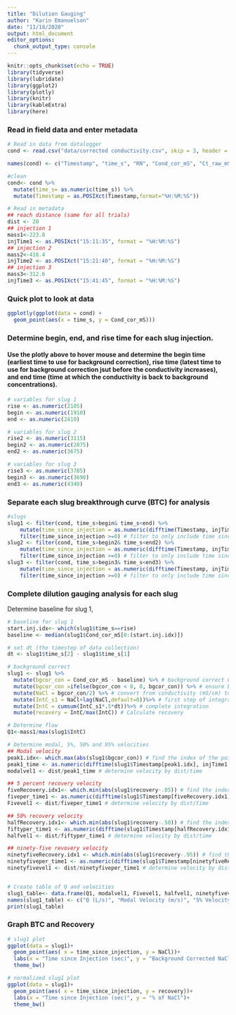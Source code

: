 ---
title: "Dilution Gauging"
author: "Karin Emanuelson"
date: "11/18/2020"
output: html_document
editor_options: 
  chunk_output_type: console
---

```{r setup, include=FALSE}
knitr::opts_chunk$set(echo = TRUE)
library(tidyverse)
library(lubridate)
library(ggplot2)
library(plotly)
library(knitr)
library(kableExtra)
library(here)
```

### Read in field data and enter metadata
```{r}
# Read in data from datalogger
cond <- read.csv("data/corrected conductivity.csv", skip = 3, header = T)[ ,1:6]

names(cond) <- c("Timestamp", "time_s", "RN", "Cond_cor_mS", "Ct_raw_mS", "Temp_C")

#clean
cond<- cond %>% 
  mutate(time_s= as.numeric(time_s)) %>% 
  mutate(Timestamp = as.POSIXct(Timestamp,format="%H:%M:%S"))

# Read in metadata
## reach distance (same for all trials)
dist <- 20
## injection 1
mass1<-223.8
injTime1 <- as.POSIXct("15:11:35", format = "%H:%M:%S")
## injection 2
mass2<-418.4
injTime2 <- as.POSIXct("15:21:40", format = "%H:%M:%S")
## injection 3
mass3<-312.6
injTime3 <- as.POSIXct("15:41:45", format = "%H:%M:%S")
```

### Quick plot to look at data
```{r}
ggplotly(ggplot(data = cond) +
  geom_point(aes(x = time_s, y = Cond_cor_mS)))
```

### Determine begin, end, and rise time for each slug injection.
#### Use the plotly above to hover mouse and determine the begin time (earliest time to use for background correction), rise time (latest time to use for background correction jsut before the conductivity increases), and end time (time at which the conductivity is back to background concentrations).
```{r}
# variables for slug 1
rise <- as.numeric(2105)
begin <- as.numeric(1910)
end <- as.numeric(2410)

# variables for slug 2
rise2 <- as.numeric(3115)
begin2 <- as.numeric(2875)
end2 <- as.numeric(3675)

# variables for slug 3
rise3 <- as.numeric(3785)
begin3 <- as.numeric(3690)
end3 <- as.numeric(4340)
```

### Separate each slug breakthrough curve (BTC) for analysis 
```{r}
#slugs
slug1 <- filter(cond, time_s>begin& time_s<end) %>% 
    mutate(time_since_injection = as.numeric(difftime(Timestamp, injTime1, units='secs'))) %>% # Create time since injection column
    filter(time_since_injection >=0) # filter to only include time since injection
slug2 <- filter(cond, time_s>begin2& time_s<end2) %>% 
    mutate(time_since_injection = as.numeric(difftime(Timestamp, injTime2, units='secs'))) %>% # Create time since injection column
    filter(time_since_injection >=0) # filter to only include time since injection
slug3 <- filter(cond, time_s>begin3& time_s<end3) %>% 
    mutate(time_since_injection = as.numeric(difftime(Timestamp, injTime3, units='secs'))) %>% # Create time since injection column
    filter(time_since_injection >=0) # filter to only include time since injection
```

### Complete dilution gauging analysis for each slug
Determine baseline for slug 1, 
```{r}
# baseline for slug 1
start.inj.idx<- which(slug1$time_s==rise)
baseline <- median(slug1$Cond_cor_mS[0:(start.inj.idx)])

# set dt (the timestep of data collection)
dt <- slug1$time_s[2] - slug1$time_s[1]

# background correct
slug1 <- slug1 %>%
  mutate(bgcor_con = Cond_cor_mS - baseline) %>% # background correct Conductivity
  mutate(bgcor_con =ifelse(bgcor_con < 0, 0, bgcor_con)) %>% # ensure background correction is not less than zero
  mutate(NaCl = bgcor_con/2) %>% # convert from conductivity (mS/cm) to concentration NaCl (g/L)
  mutate(IntC_s1 = NaCl+lag(NaCl,default=0))%>% # first step of integration 
  mutate(IntC = cumsum(IntC_s1*.5*dt))%>% # complete integration
  mutate(recovery = IntC/max(IntC)) # Calculate recovery

# Determine flow
Q1<-mass1/max(slug1$IntC)

# Determine modal, 5%, 50% and 95% velocities
## Modal velocity
peak1.idx<- which.max(abs(slug1$bgcor_con)) # find the index of the point that has the max concentration
peak1_time <- as.numeric(difftime(slug1$Timestamp[peak1.idx], injTime1, units='secs')) # Calculate the time from injection to that max point in seconds
modalvel1 <- dist/peak1_time # determine velocity by dist/time

## 5 percent recovery velocity
fiveRecovery.idx1<- which.min(abs(slug1$recovery-.05)) # find the index of the point that has recovery equal to .05 (or 5%)
fiveper_time1 <- as.numeric(difftime(slug1$Timestamp[fiveRecovery.idx1], injTime1, units='secs')) # Calculate the time from injection to that 5% recovery point in seconds
Fivevel1 <- dist/fiveper_time1 # determine velocity by dist/time

## 50% recovery velocity
halfRecovery.idx1<- which.min(abs(slug1$recovery-.50)) # find the index of the point that has recovery equal to .5 (or 50%)
fiftyper_time1 <- as.numeric(difftime(slug1$Timestamp[halfRecovery.idx1], injTime1, units='secs')) # Calculate the time from injection to that 50% recovery point in seconds
halfvel1 <- dist/fiftyper_time1 # determine velocity by dist/time

## ninety-five revovery velocity
ninetyfiveRecovery.idx1 <- which.min(abs(slug1$recovery-.95)) # find the index of the point that has recovery equal to .95 (or 95%)
ninetyfiveper_time1 <- as.numeric(difftime(slug1$Timestamp[ninetyfiveRecovery.idx1], injTime1, units='secs')) #Calculate the time from injection to that 95% recovery point in seconds
ninetyfivevel1 <- dist/ninetyfiveper_time1 # determine velocity by dist/time


# Create table of Q and velocities
slug1_table<- data.frame(Q1, modalvel1, Fivevel1, halfvel1, ninetyfivevel1)
names(slug1_table) <- c("Q (L/s)", "Modal Velocity (m/s)", "5% Velocity (m/s)", "50% Velocity (m/s)", "95% Velocity (m/s)")
print(slug1_table)
```

### Graph BTC and Recovery
```{r}

# slug1 plot
ggplot(data = slug1)+
  geom_point(aes( x = time_since_injection, y = NaCl))+
  labs(x = "Time since Injection (sec)", y = "Background Corrected NaCl (g/L))")+
  theme_bw()

# normalized slug1 plot
ggplot(data = slug1)+
  geom_point(aes( x = time_since_injection, y = recovery))+
  labs(x = "Time since Injection (sec)", y = "% of NaCl")+
  theme_bw()

```

